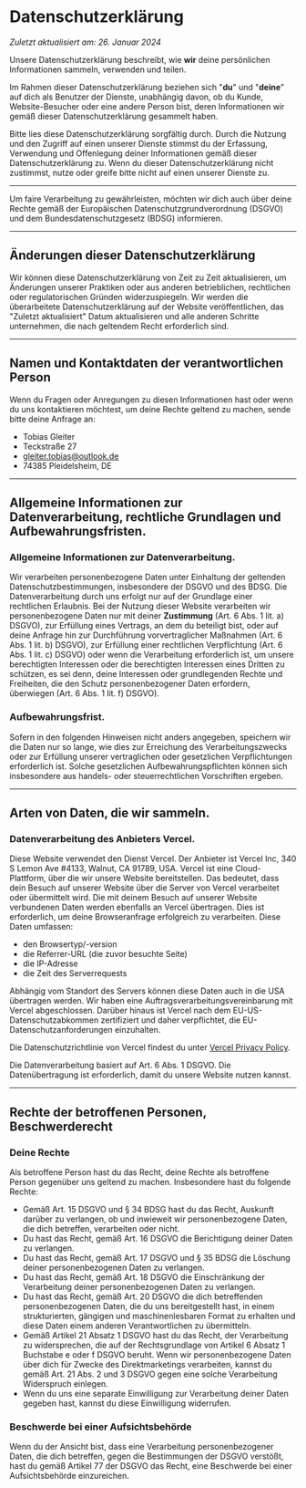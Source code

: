 # Datenschutzerklärung

_Zuletzt aktualisiert am: 26. Januar 2024_

Unsere Datenschutzerklärung beschreibt, wie **wir** deine persönlichen Informationen sammeln, verwenden und teilen.

Im Rahmen dieser Datenschutzerklärung beziehen sich "**du**" und "**deine**" auf dich als Benutzer der Dienste, unabhängig davon, ob du Kunde, Website-Besucher oder eine andere Person bist, deren Informationen wir gemäß dieser Datenschutzerklärung gesammelt haben.

Bitte lies diese Datenschutzerklärung sorgfältig durch. Durch die Nutzung und den Zugriff auf einen unserer Dienste stimmst du der Erfassung, Verwendung und Offenlegung deiner Informationen gemäß dieser Datenschutzerklärung zu. Wenn du dieser Datenschutzerklärung nicht zustimmst, nutze oder greife bitte nicht auf einen unserer Dienste zu.

---

Um faire Verarbeitung zu gewährleisten, möchten wir dich auch über deine Rechte gemäß der Europäischen Datenschutzgrundverordnung (DSGVO) und dem Bundesdatenschutzgesetz (BDSG) informieren.

---

## Änderungen dieser Datenschutzerklärung

Wir können diese Datenschutzerklärung von Zeit zu Zeit aktualisieren, um Änderungen unserer Praktiken oder aus anderen betrieblichen, rechtlichen oder regulatorischen Gründen widerzuspiegeln. Wir werden die überarbeitete Datenschutzerklärung auf der Website veröffentlichen, das "Zuletzt aktualisiert" Datum aktualisieren und alle anderen Schritte unternehmen, die nach geltendem Recht erforderlich sind.

---

## Namen und Kontaktdaten der verantwortlichen Person

Wenn du Fragen oder Anregungen zu diesen Informationen hast oder wenn du uns kontaktieren möchtest, um deine Rechte geltend zu machen, sende bitte deine Anfrage an:

- Tobias Gleiter
- Teckstraße 27
- [gleiter.tobias@outlook.de](mailto:gleiter.tobias@outlook.de)
- 74385 Pleidelsheim, DE

---

## Allgemeine Informationen zur Datenverarbeitung, rechtliche Grundlagen und Aufbewahrungsfristen.

### Allgemeine Informationen zur Datenverarbeitung.

Wir verarbeiten personenbezogene Daten unter Einhaltung der geltenden Datenschutzbestimmungen, insbesondere der DSGVO und des BDSG. Die Datenverarbeitung durch uns erfolgt nur auf der Grundlage einer rechtlichen Erlaubnis. Bei der Nutzung dieser Website verarbeiten wir personenbezogene Daten nur mit deiner **Zustimmung** (Art. 6 Abs. 1 lit. a) DSGVO), zur Erfüllung eines Vertrags, an dem du beteiligt bist, oder auf deine Anfrage hin zur Durchführung vorvertraglicher Maßnahmen (Art. 6 Abs. 1 lit. b) DSGVO), zur Erfüllung einer rechtlichen Verpflichtung (Art. 6 Abs. 1 lit. c) DSGVO) oder wenn die Verarbeitung erforderlich ist, um unsere berechtigten Interessen oder die berechtigten Interessen eines Dritten zu schützen, es sei denn, deine Interessen oder grundlegenden Rechte und Freiheiten, die den Schutz personenbezogener Daten erfordern, überwiegen (Art. 6 Abs. 1 lit. f) DSGVO).

### Aufbewahrungsfrist.

Sofern in den folgenden Hinweisen nicht anders angegeben, speichern wir die Daten nur so lange, wie dies zur Erreichung des Verarbeitungszwecks oder zur Erfüllung unserer vertraglichen oder gesetzlichen Verpflichtungen erforderlich ist. Solche gesetzlichen Aufbewahrungspflichten können sich insbesondere aus handels- oder steuerrechtlichen Vorschriften ergeben.

---

## Arten von Daten, die wir sammeln.

### Datenverarbeitung des Anbieters Vercel.

Diese Website verwendet den Dienst Vercel. Der Anbieter ist Vercel Inc, 340 S Lemon Ave #4133, Walnut, CA 91789, USA. Vercel ist eine Cloud-Plattform, über die wir unsere Website bereitstellen. Das bedeutet, dass dein Besuch auf unserer Website über die Server von Vercel verarbeitet oder übermittelt wird. Die mit deinem Besuch auf unserer Website verbundenen Daten werden ebenfalls an Vercel übertragen. Dies ist erforderlich, um deine Browseranfrage erfolgreich zu verarbeiten. Diese Daten umfassen:

- den Browsertyp/-version
- die Referrer-URL (die zuvor besuchte Seite)
- die IP-Adresse
- die Zeit des Serverrequests

Abhängig vom Standort des Servers können diese Daten auch in die USA übertragen werden. Wir haben eine Auftragsverarbeitungsvereinbarung mit Vercel abgeschlossen. Darüber hinaus ist Vercel nach dem EU-US-Datenschutzabkommen zertifiziert und daher verpflichtet, die EU-Datenschutzanforderungen einzuhalten.

Die Datenschutzrichtlinie von Vercel findest du unter [Vercel Privacy Policy](https://vercel.com/legal/privacy-policy).

Die Datenverarbeitung basiert auf Art. 6 Abs. 1 DSGVO. Die Datenübertragung ist erforderlich, damit du unsere Website nutzen kannst.

---

## Rechte der betroffenen Personen, Beschwerderecht

### Deine Rechte

Als betroffene Person hast du das Recht, deine Rechte als betroffene Person gegenüber uns geltend zu machen. Insbesondere hast du folgende Rechte:

- Gemäß Art. 15 DSGVO und § 34 BDSG hast du das Recht, Auskunft darüber zu verlangen, ob und inwieweit wir personenbezogene Daten, die dich betreffen, verarbeiten oder nicht.
- Du hast das Recht, gemäß Art. 16 DSGVO die Berichtigung deiner Daten zu verlangen.
- Du hast das Recht, gemäß Art. 17 DSGVO und § 35 BDSG die Löschung deiner personenbezogenen Daten zu verlangen.
- Du hast das Recht, gemäß Art. 18 DSGVO die Einschränkung der Verarbeitung deiner personenbezogenen Daten zu verlangen.
- Du hast das Recht, gemäß Art. 20 DSGVO die dich betreffenden personenbezogenen Daten, die du uns bereitgestellt hast, in einem strukturierten, gängigen und maschinenlesbaren Format zu erhalten und diese Daten einem anderen Verantwortlichen zu übermitteln.
- Gemäß Artikel 21 Absatz 1 DSGVO hast du das Recht, der Verarbeitung zu widersprechen, die auf der Rechtsgrundlage von Artikel 6 Absatz 1 Buchstabe e oder f DSGVO beruht. Wenn wir personenbezogene Daten über dich für Zwecke des Direktmarketings verarbeiten, kannst du gemäß Art. 21 Abs. 2 und 3 DSGVO gegen eine solche Verarbeitung Widerspruch einlegen.
- Wenn du uns eine separate Einwilligung zur Verarbeitung deiner Daten gegeben hast, kannst du diese Einwilligung widerrufen.

### Beschwerde bei einer Aufsichtsbehörde

Wenn du der Ansicht bist, dass eine Verarbeitung personenbezogener Daten, die dich betreffen, gegen die Bestimmungen der DSGVO verstößt, hast du gemäß Artikel 77 der DSGVO das Recht, eine Beschwerde bei einer Aufsichtsbehörde einzureichen.
